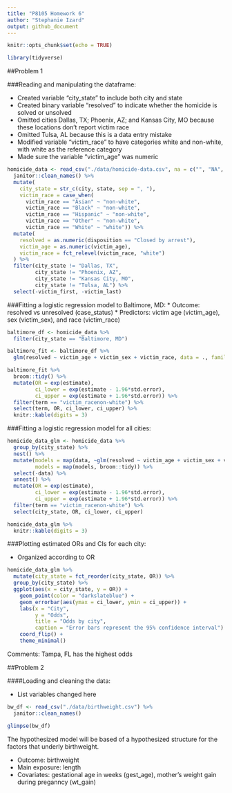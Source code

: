 ```yaml
---
title: "P8105 Homework 6"
author: "Stephanie Izard"
output: github_document
---
```


```r
knitr::opts_chunk$set(echo = TRUE)

library(tidyverse)
```

##Problem 1

###Reading and manipulating the dataframe:

* Created variable "city_state" to include both city and state
* Created binary variable "resolved" to indicate whether the homicide is solved or unsolved
* Omitted cities Dallas, TX; Phoenix, AZ; and Kansas City, MO because these locations don’t report victim race
* Omitted Tulsa, AL because this is a data entry mistake
* Modified variable "victim_race" to have categories white and non-white, with white as the reference category
* Made sure the variable "victim_age" was numeric

```r
homicide_data <- read_csv("./data/homicide-data.csv", na = c("", "NA", "Unknown")) %>%
  janitor::clean_names() %>% 
  mutate(
    city_state = str_c(city, state, sep = ", "),
    victim_race = case_when(
      victim_race == "Asian" ~ "non-white",
      victim_race == "Black" ~ "non-white",
      victim_race == "Hispanic" ~ "non-white",
      victim_race == "Other" ~ "non-white",
      victim_race == "White" ~ "white")) %>% 
  mutate(
    resolved = as.numeric(disposition == "Closed by arrest"),
    victim_age = as.numeric(victim_age),
    victim_race = fct_relevel(victim_race, "white")
  ) %>% 
  filter(city_state != "Dallas, TX", 
         city_state != "Phoenix, AZ", 
         city_state != "Kansas City, MO", 
         city_state != "Tulsa, AL") %>% 
  select(-victim_first, -victim_last)
```

###Fitting a logistic regression model to Baltimore, MD:
* Outcome: resolved vs unresolved (case_status)
* Predictors: victim age (victim_age), sex (victim_sex), and race (victim_race)

```r
baltimore_df <- homicide_data %>% 
  filter(city_state == "Baltimore, MD")

baltimore_fit <- baltimore_df %>% 
  glm(resolved ~ victim_age + victim_sex + victim_race, data = ., family = binomial())

baltimore_fit %>% 
  broom::tidy() %>% 
  mutate(OR = exp(estimate),
         ci_lower = exp(estimate - 1.96*std.error),
         ci_upper = exp(estimate + 1.96*std.error)) %>% 
  filter(term == "victim_racenon-white") %>% 
  select(term, OR, ci_lower, ci_upper) %>% 
  knitr::kable(digits = 3)
```

###Fitting a logistic regression model for all cities:

```r
homicide_data_glm <- homicide_data %>% 
  group_by(city_state) %>% 
  nest() %>% 
  mutate(models = map(data, ~glm(resolved ~ victim_age + victim_sex + victim_race, data = .x, family = binomial())),
         models = map(models, broom::tidy)) %>% 
  select(-data) %>% 
  unnest() %>% 
  mutate(OR = exp(estimate),
         ci_lower = exp(estimate - 1.96*std.error),
         ci_upper = exp(estimate + 1.96*std.error)) %>% 
  filter(term == "victim_racenon-white") %>% 
  select(city_state, OR, ci_lower, ci_upper) 

homicide_data_glm %>% 
  knitr::kable(digits = 3)
```

###Plotting estimated ORs and CIs for each city:

* Organized according to OR

```r
homicide_data_glm %>%
  mutate(city_state = fct_reorder(city_state, OR)) %>% 
  group_by(city_state) %>%
  ggplot(aes(x = city_state, y = OR)) +
    geom_point(color = "darkslateblue") +
    geom_errorbar(aes(ymax = ci_lower, ymin = ci_upper)) +
    labs(x = "City",
         y = "Odds",
         title = "Odds by city",
         caption = "Error bars represent the 95% confidence interval") +
    coord_flip() +
    theme_minimal()
```

Comments: Tampa, FL has the highest odds

##Problem 2

####Loading and cleaning the data:

* List variables changed here

```r
bw_df <- read_csv("./data/birthweight.csv") %>% 
  janitor::clean_names()

glimpse(bw_df)

```

The hypothesized model will be based of a hypothesized structure for the factors that underly birthweight.

* Outcome: birthweight
* Main exposure: length
* Covariates: gestational age in weeks (gest_age), mother's weight gain during preganncy (wt_gain)




